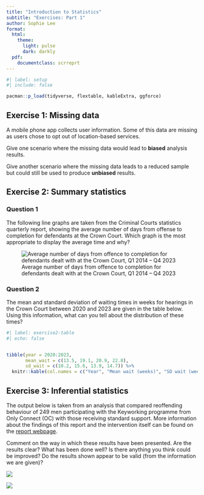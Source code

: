 ```yaml
---
title: "Introduction to Statistics"
subtitle: "Exercises: Part 1" 
author: Sophie Lee
format: 
  html:
    theme: 
      light: pulse
      dark: darkly
  pdf: 
    documentclass: scrreprt
---
```


```r
#| label: setup
#| include: false

pacman::p_load(tidyverse, flextable, kableExtra, ggforce)


```

## Exercise 1: Missing data

A mobile phone app collects user information. Some of this data are missing as users chose to opt out of location-based services. 

Give one scenario where the missing data would lead to **biased** analysis results. 

Give another scenario where the missing data leads to a reduced sample but could still be used to produce **unbiased** results.

## Exercise 2: Summary statistics

### Question 1
The following line graphs are taken from the Criminal Courts statistics quarterly report, showing the average number of days from offense to completion for defendants at the Crown Court. Which graph is the most appropriate to display the average time and why?

![Average number of days from offence to completion for defendants dealt with at the Crown Court, Q1 2014 – Q4 2023](img/days_completion_cc.png)

### Question 2
The mean and standard deviation of waiting times in weeks for hearings in the Crown Court between 2020 and 2023 are given in the table below. Using this information, what can you tell about the distribution of these times?

```r
#| label: exercise2-table
#| echo: false


tibble(year = 2020:2023,
       mean_wait = c(13.5, 19.1, 20.9, 22.8),
       sd_wait = c(10.2, 15.6, 13.9, 14.7)) %>% 
  knitr::kable(col.names = c("Year", "Mean wait (weeks)", "SD wait (weeks)"))
```

## Exercise 3: Inferential statistics
The output below is taken from an analysis that compared reoffending behaviour of 249 men participating with the Keyworking programme from Only Connect (OC) with those receiving standard support. More information about the findings of this report and the intervention itself can be found on the [report webpage](https://www.gov.uk/government/statistics/justice-data-lab-statistics-january-2024/only-connect-report-html-version--2).

Comment on the way in which these results have been presented. Are the results clear? What has been done well? Is there anything you think could be improved? Do the results shown appear to be valid (from the information we are given)?

![](img/only_connect_table.png)

![](img/only_connect_figs.png)